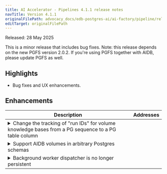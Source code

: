 ```yaml
---
title: AI Accelerator - Pipelines 4.1.1 release notes
navTitle: Version 4.1.1
originalFilePath: advocacy_docs/edb-postgres-ai/ai-factory/pipeline/rel_notes/src/rel_notes_4.1.1.yml
editTarget: originalFilePath
---
```


Released: 28 May 2025

This is a minor release that includes bug fixes.
Note: this release depends on the new PGFS version 2.0.2. If you're using PGFS together with AIDB, please update PGFS as well.

## Highlights

- Bug fixes and UX enhancements.

## Enhancements

<table class="table w-100"><thead><tr><th>Description</th><th width="10%">Addresses</th></tr></thead><tbody>
<tr><td><details><summary>Change the tracking of &quot;run IDs&quot; for volume knowledge bases from a PG sequence to a PG table column</summary><hr/><p>Knowledge bases with volume source need to assign an incrementing ID to each listing done on the source.
This is necessary to detect when a listing is complete and recognize which previously seen objects were not encountered any more.
In this release the method for tracking run IDs is changed to a table column since the Postgres sequence used before did not
work on Postgres Distributed (PGD) clusters.</p>
</details></td><td></td></tr>
<tr><td><details><summary>Support AIDB volumes in arbitrary Postgres schemas</summary><hr/><p>Volumes for AIDB can be created in arbitrary schemas in Postgres either by exlicitly passing a schema to the create function, or by
setting a &quot;current schema&quot; via the search path. When using volumes in AIDB pipelines, the volume reference needs to be stored.
AIDB will now store and explicitly use a schema when later executing a pipeline. Previously, the search path was used to find volumes.</p>
</details></td><td></td></tr>
<tr><td><details><summary>Background worker dispatcher is no longer persistent</summary><hr/><p>When background workers are enabled for AIDB, a root-worker will start a database dispatcher for each database within the Postgres instance.
This database dispatcher checks if AIDB is installed in the DB and if any pipelines need to be run in the background.
The database dispatcher is now no longer a permanent process by default. When a database does not use AIDB, the database dispatcher
exits and will be re-started to check for AIDB every 2 minutes.
This avoids holding a permanent connection to the DB that would block e.g. &quot;drop table&quot; commands.
If AIDB is installed in the DB, then the database dispatcher worker will keep running. Users can drop the extension in order to release the connection.</p>
</details></td><td></td></tr>
</tbody></table>


